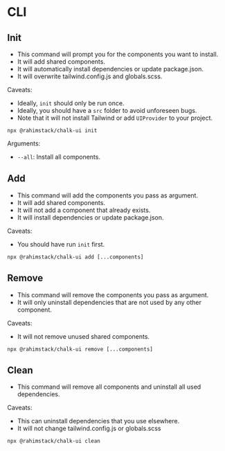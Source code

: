 
<Meta
    title="CLI"
/>

# CLI

## Init

- This command will prompt you for the components you want to install.
- It will add shared components.
- It will automatically install dependencies or update package.json.
- It will overwrite tailwind.config.js and globals.scss.


Caveats:
- Ideally, `init` should only be run once.
- Ideally, you should have a `src` folder to avoid unforeseen bugs.
- Note that it will not install Tailwind or add `UIProvider` to your project.

```shell
npx @rahimstack/chalk-ui init
```

Arguments:
- `--all`: Install all components.

## Add

- This command will add the components you pass as argument.
- It will add shared components.
- It will not add a component that already exists.
- It will install dependencies or update package.json.

Caveats:
- You should have run `init` first.

```shell
npx @rahimstack/chalk-ui add [...components]
```

## Remove

- This command will remove the components you pass as argument.
- It will only uninstall dependencies that are not used by any other component.

Caveats:
- It will not remove unused shared components.

```shell
npx @rahimstack/chalk-ui remove [...components]
```


## Clean

- This command will remove all components and uninstall all used dependencies.

Caveats:
- This can uninstall dependencies that you use elsewhere.
- It will not change tailwind.config.js or globals.scss

```shell
npx @rahimstack/chalk-ui clean
```

